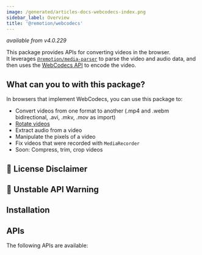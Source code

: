 ```yaml
---
image: /generated/articles-docs-webcodecs-index.png
sidebar_label: Overview
title: '@remotion/webcodecs'
---
```



_available from v4.0.229_

This package provides APIs for converting videos in the browser.  
It leverages [`@remotion/media-parser`](/docs/media-parser) to parse the video and audio data, and then uses the [WebCodecs API](https://developer.mozilla.org/en-US/docs/Web/API/WebCodecs_API) to encode the video.


## What can you to with this package?

In browsers that implement WebCodecs, you can use this package to:

- Convert videos from one format to another (.mp4 and .webm bidirectional, .avi, .mkv, .mov as import)
- [Rotate videos](/docs/webcodecs/rotate-a-video)
- Extract audio from a video
- Manipulate the pixels of a video
- Fix videos that were recorded with `MediaRecorder`
- Soon: Compress, trim, crop videos

## 💼 License Disclaimer

<LicenseDisclaimer />

## 🚧 Unstable API Warning

<UnstableDisclaimer />

## Installation

<Installation pkg="@remotion/webcodecs" />

## APIs

The following APIs are available:

<TableOfContents />
